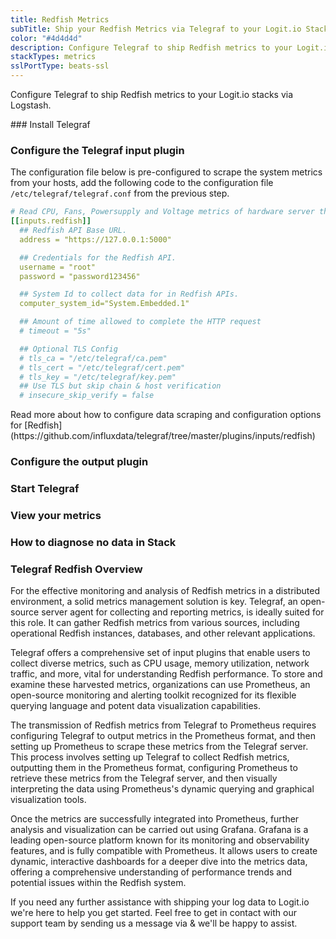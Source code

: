 ```yaml
---
title: Redfish Metrics
subTitle: Ship your Redfish Metrics via Telegraf to your Logit.io Stack
color: "#4d4d4d"
description: Configure Telegraf to ship Redfish metrics to your Logit.io stacks. Configure Telegraf to send Redfish metrics to Logstash or Elastic. Get started using our Telegraf Redfish metrics example configuration.
stackTypes: metrics
sslPortType: beats-ssl
---
```


Configure Telegraf to ship Redfish metrics to your Logit.io stacks via Logstash.

<Steps>
  ### Install Telegraf

  <InstallTelegraf />

  ### Configure the Telegraf input plugin

  The configuration file below is pre-configured to scrape the system metrics from your hosts, add the following code to the configuration file `/etc/telegraf/telegraf.conf` from the previous step.

  ```yaml copy
  # Read CPU, Fans, Powersupply and Voltage metrics of hardware server through redfish APIs
  [[inputs.redfish]]
    ## Redfish API Base URL.
    address = "https://127.0.0.1:5000"

    ## Credentials for the Redfish API.
    username = "root"
    password = "password123456"

    ## System Id to collect data for in Redfish APIs.
    computer_system_id="System.Embedded.1"

    ## Amount of time allowed to complete the HTTP request
    # timeout = "5s"

    ## Optional TLS Config
    # tls_ca = "/etc/telegraf/ca.pem"
    # tls_cert = "/etc/telegraf/cert.pem"
    # tls_key = "/etc/telegraf/key.pem"
    ## Use TLS but skip chain & host verification
    # insecure_skip_verify = false
  ```
  <Callout type="info">
    Read more about how to configure data scraping and configuration options for [Redfish](https://github.com/influxdata/telegraf/tree/master/plugins/inputs/redfish)
  </Callout>

  ### Configure the output plugin

  <TelegrafOutputPlugin />

  ### Start Telegraf

  <StartTelegraf />

  ### View your metrics
  <LaunchStack source="Redfish_Metrics_via_Telegraf" utmMedium="metrics" utmCampaign="telegraf-Redfish-metrics" />

  ### How to diagnose no data in Stack

  <DiagnoseNoData />

</Steps>

### Telegraf Redfish Overview

For the effective monitoring and analysis of Redfish metrics in a distributed environment, 
a solid metrics management solution is key. Telegraf, an open-source server agent for collecting 
and reporting metrics, is ideally suited for this role. It can gather Redfish metrics from 
various sources, including operational Redfish instances, databases, and other relevant applications.
      
Telegraf offers a comprehensive set of input plugins that enable users to collect diverse metrics, 
such as CPU usage, memory utilization, network traffic, and more, vital for understanding 
Redfish performance. To store and examine these harvested metrics, organizations can use 
Prometheus, an open-source monitoring and alerting toolkit recognized for its flexible 
querying language and potent data visualization capabilities.

The transmission of Redfish metrics from Telegraf to Prometheus requires configuring Telegraf 
to output metrics in the Prometheus format, and then setting up Prometheus to scrape these metrics 
from the Telegraf server. This process involves setting up Telegraf to collect Redfish metrics, 
outputting them in the Prometheus format, configuring Prometheus to retrieve these metrics from 
the Telegraf server, and then visually interpreting the data using Prometheus's dynamic 
querying and graphical visualization tools.

Once the metrics are successfully integrated into Prometheus, further analysis and visualization 
can be carried out using Grafana. Grafana is a leading open-source platform known for its 
monitoring and observability features, and is fully compatible with Prometheus. 
It allows users to create dynamic, interactive dashboards for a deeper dive into the metrics data, 
offering a comprehensive understanding of performance trends and potential issues within the Redfish system.

If you need any further assistance with shipping your log data to Logit.io we're here to help you get started. 
Feel free to get in contact with our support team by sending us a message via <IntercomButton text="live chat" /> 
& we'll be happy to assist.